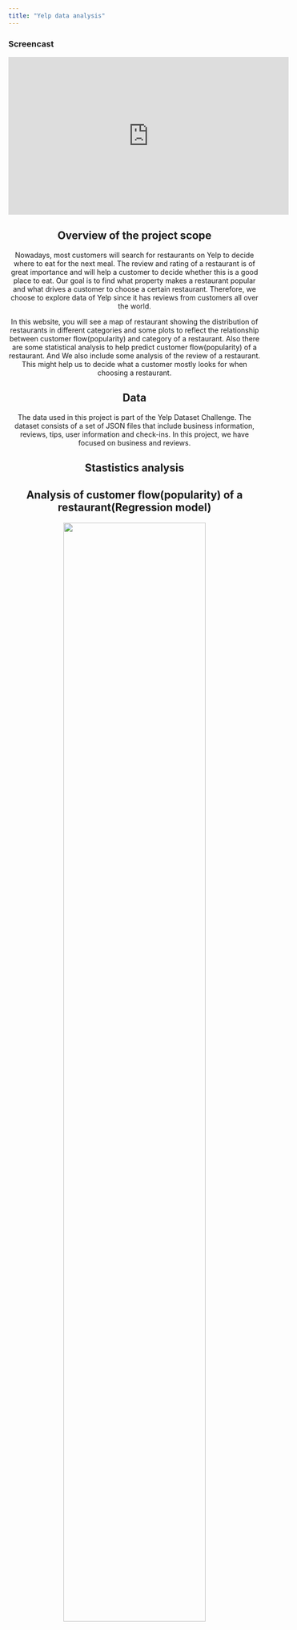 ```yaml
---
title: "Yelp data analysis"
---
```



### Screencast
<center><iframe width="560" height="315" src="http://www.youtube.com/embed/9bZkp7q19f0?rel=0" frameborder="0" allowfullscreen></iframe>

## Overview of the project scope
Nowadays, most customers will search for restaurants on Yelp to decide where to eat for the next meal. The review and rating of a restaurant is of great importance and will help a customer to decide whether this is a good place to eat. Our goal is to find what property makes a restaurant popular and what drives a customer to choose a certain restaurant. Therefore, we choose to explore data of Yelp since it has reviews from customers all over the world.  

In this website, you will see a map of restaurant showing the distribution of restaurants in different categories and some plots to reflect the relationship between customer flow(popularity) and category of a restaurant. Also there are some statistical analysis to help predict customer flow(popularity) of a restaurant. And  We also include some analysis of the review of a restaurant. This might help us to decide what a customer mostly looks for when choosing a restaurant.

## Data
The data used in this project is part of the Yelp Dataset Challenge. The dataset consists of a set of JSON files that include business information, reviews, tips, user information and check-ins. In this project, we have focused on business and reviews.  

## Stastistics analysis
## Analysis of customer flow(popularity) of a restaurant(Regression model)
<center><img src="images/unnamed-chunk-8-1.jpg" style="width:75%">


## Conclusion
After constructing the regression model, we find there is association between number of review and stars, category, location, price range and business hours of a restaurant. We can see from the plots above that the model fits well.


#Shiny
The interactivity between these factors can be reflected by [shiny]()


# Visualizations

##Bubble plot

### the distribution of ratings across different categories
<center><img src="images/bubble plot-1.jpg" style="width:75%">

### the distribution of ratings across different cities
<center><img src="images/bubble plot2-1.jpg" style="width:75%">


## Conclusion
We can see that most restaurants have main rating level are around 4.0 and 3.5. It seems that the mean rating levels among these categories and cities would be similar.



## Positivity Bar chart
<center><img src="images/positive bar.jpg" style="width:75%">

## Positivity Density
<center><img src="images/Positivity Density-1.jpg" style="width:75%">


## Conclusion
This histogram of positivity scores shows that 1-star reviews have lower positivity compared to 4 or 5-star reviews. 



## Negativity Bar Chart
<center><img src="images/negative bar.jpg" style="width:75%">

## Negativity Density
<center><img src="images/Negativity Density-1.jpg" style="width:75%">


## Conclusion
The histogram of negative reviews looks much different than the positive one. The chart is heavily skewed right. We can see that 5-star reviews aren’t completely positive all the time, though they have lower negativity than the 1 star reviews.


## Word cloud
### 5-star reviews
<center><img src="images/wordcloud_output_of_positive_reviews.jpg" style="width:75%">

### 1-star reviews
<center><img src="images/wordcloud_output_of_negative_reviews.jpg" style="width:75%">


## Conclusion
The 5-star reviews contain many instances like “love”, “amazing”, “delicious”, “friendly”. On the contrast, the 1-star reviews use very little positive language, and instead using words like “minutes”, “horrible”, ”worst”, “frozen”, presumably after long and unfortunate waits at the establishment, and the food were not good either. 



## Customized ring plot 
<center><img src="images/donut charts-1.jpg" style="width:75%">


## Conclusion
From all the analysis above, we can conclude that Yelp reviews’ star ratings are significantly associated. Yelp reviews with 5-star are generally positive while Yelp reviews with 1-star are generally negative. 



# Results
Through linear regression we find that the passenger flows shown by number of review are affected by stars, cities, categories, prices and their working hours. For business owners, we may suggest that they don’t need to pay attention to the opening hours, although there’re some relationships between business hours and passenger flows. Instead, they should improve their customers exprience to receive feedbacks with higher stars.



## Usefulness of the results
Words that are frequently mentioned in reviews on Yelp might reflect what people most care when going to a restaurant. This is of great imporance as it helps restaurants to put more efforts on certain aspects and improve their business. 

 <img src="images/Yelp_trademark_RGB_outline.png" style="width:25%" align="right" >